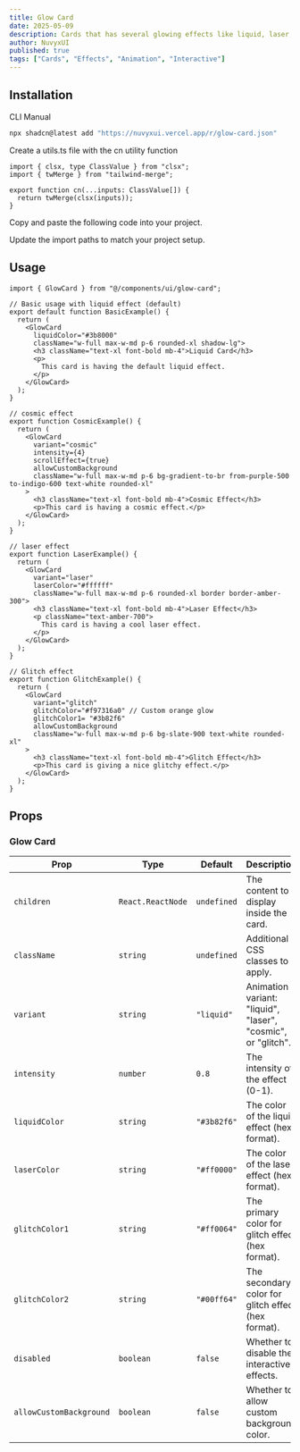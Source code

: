 ```yaml
---
title: Glow Card
date: 2025-05-09
description: Cards that has several glowing effects like liquid, laser, cosmic and glitch.
author: NuvyxUI
published: true
tags: ["Cards", "Effects", "Animation", "Interactive"]
---
```


<ComponentPreview name="glow-card-demo" />

## Installation

<Tabs defaultValue="cli">

<TabsList>
  <TabsTrigger value="cli">CLI</TabsTrigger>
  <TabsTrigger value="manual">Manual</TabsTrigger>
</TabsList>
<TabsContent value="cli">

```bash
npx shadcn@latest add "https://nuvyxui.vercel.app/r/glow-card.json"
```

</TabsContent>

<TabsContent value="manual">

<Steps>

<Step>Create a utils.ts file with the cn utility function</Step>

```tsx
import { clsx, type ClassValue } from "clsx";
import { twMerge } from "tailwind-merge";

export function cn(...inputs: ClassValue[]) {
  return twMerge(clsx(inputs));
}
```

<Step>Copy and paste the following code into your project.</Step>

<ComponentSource name="glow-card" />

<Step>Update the import paths to match your project setup.</Step>

</Steps>

</TabsContent>

</Tabs>

## Usage

```tsx
import { GlowCard } from "@/components/ui/glow-card";
```

```tsx
// Basic usage with liquid effect (default)
export default function BasicExample() {
  return (
    <GlowCard 
      liquidColor="#3b8000" 
      className="w-full max-w-md p-6 rounded-xl shadow-lg">
      <h3 className="text-xl font-bold mb-4">Liquid Card</h3>
      <p>
        This card is having the default liquid effect.
      </p>
    </GlowCard>
  );
}

// cosmic effect
export function CosmicExample() {
  return (
    <GlowCard
      variant="cosmic"
      intensity={4}
      scrollEffect={true}
      allowCustomBackground
      className="w-full max-w-md p-6 bg-gradient-to-br from-purple-500 to-indigo-600 text-white rounded-xl"
    >
      <h3 className="text-xl font-bold mb-4">Cosmic Effect</h3>
      <p>This card is having a cosmic effect.</p>
    </GlowCard>
  );
}

// laser effect
export function LaserExample() {
  return (
    <GlowCard
      variant="laser"
      laserColor="#ffffff"
      className="w-full max-w-md p-6 rounded-xl border border-amber-300">
      <h3 className="text-xl font-bold mb-4">Laser Effect</h3>
      <p className="text-amber-700">
        This card is having a cool laser effect.
      </p>
    </GlowCard>
  );
}

// Glitch effect
export function GlitchExample() {
  return (
    <GlowCard
      variant="glitch"
      glitchColor="#f97316a0" // Custom orange glow
      glitchColor1= "#3b82f6"
      allowCustomBackground
      className="w-full max-w-md p-6 bg-slate-900 text-white rounded-xl"
    >
      <h3 className="text-xl font-bold mb-4">Glitch Effect</h3>
      <p>This card is giving a nice glitchy effect.</p>
    </GlowCard>
  );
}
```

## Props

### Glow Card


| Prop                   | Type              | Default     | Description                                                   |
| ---------------------- | ----------------- | ----------- | ------------------------------------------------------------- |
| `children`             | `React.ReactNode` | `undefined` | The content to display inside the card.                       |
| `className`            | `string`          | `undefined` | Additional CSS classes to apply.                              |
| `variant`              | `string`          | `"liquid"`  | Animation variant: "liquid", "laser", "cosmic", or "glitch".  |
| `intensity`            | `number`          | `0.8`       | The intensity of the effect (0-1).                            |
| `liquidColor`          | `string`          | `"#3b82f6"` | The color of the liquid effect (hex format).                  |
| `laserColor`           | `string`          | `"#ff0000"` | The color of the laser effect (hex format).                   |
| `glitchColor1`         | `string`          | `"#ff0064"` | The primary color for glitch effect (hex format).             |
| `glitchColor2`         | `string`          | `"#00ff64"` | The secondary color for glitch effect (hex format).           |
| `disabled`             | `boolean`         | `false`     | Whether to disable the interactive effects.                   |
| `allowCustomBackground`| `boolean`         | `false`     | Whether to allow custom background color.                     |
